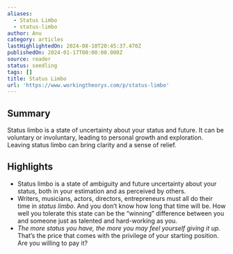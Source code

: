 ```yaml
---
aliases:
  - Status Limbo
  - status-limbo
author: Anu
category: articles
lastHighlightedOn: 2024-08-10T20:45:37.470Z
publishedOn: 2024-01-17T00:00:00.000Z
source: reader
status: seedling
tags: []
title: Status Limbo
url: 'https://www.workingtheorys.com/p/status-limbo'
---
```

## Summary

Status limbo is a state of uncertainty about your status and future. It can be voluntary or involuntary, leading to personal growth and exploration. Leaving status limbo can bring clarity and a sense of relief.

## Highlights

- Status limbo is a state of ambiguity and future uncertainty about your status, both in your estimation and as perceived by others.
- Writers, musicians, actors, directors, entrepreneurs must all do their time in _status limbo_. And you don’t know how long that time will be. How well you tolerate this state can be the “winning” difference between you and someone just as talented and hard-working as you.
- _The more status you have, the more you may feel yourself giving it up._ That’s the price that comes with the privilege of your starting position. Are you willing to pay it?
